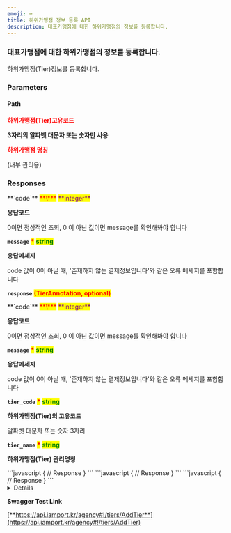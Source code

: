 ```yaml
---
emoji: ⌨
title: 하위가맹점 정보 등록 API
description: 대표가맹점에 대한 하위가맹점의 정보를 등록합니다.
---
```




### 대표가맹점에 대한 하위가맹점의 정보를 등록합니다.

<Swagger method="delete" path="/tiers/{tier_code}" baseUrl="https://api.iamport.kr" summary="하위가맹점 정보를 등록">
<SwaggerDescription>
하위가맹점(Tier)정보를 등록합니다.

</SwaggerDescription>

### Parameters

#### Path

<SwaggerParameter name="tier_code" type="String" required="true">
<mark style="color:red;">

**하위가맹점(Tier)고유코드**

</mark>

**3자리의 알파벳 대문자 또는 숫자만 사용**

</SwaggerParameter>

<SwaggerParameter name="tier_name" type="String" required="true">
<mark style="color:red;">

**하위가맹점 명칭**

</mark>

(내부 관리용)

</SwaggerParameter>

### Responses

<SwaggerResponse status="200: OK" description="성공">
<Tabs>
<Tab title="TierResponse">
**`code`** <mark style="color:red;">**\***</mark> <mark style="color:purple;">**integer**</mark>

**응답코드**

0이면 정상적인 조회, 0 이 아닌 값이면 message를 확인해봐야 합니다

**`message`** <mark style="color:red;">**\***</mark> <mark style="color:green;">**string**</mark>

**응답메세지**

code 값이 0이 아닐 때, '존재하지 않는 결제정보입니다'와 같은 오류 메세지를 포함합니다

**`response`** <mark style="color:red;">**(TierAnnotation, optional)**</mark>

</Tab>
</Tabs>

<Tabs>
<Tab title="TierAnnotation">
**`code`** <mark style="color:red;">**\***</mark> <mark style="color:purple;">**integer**</mark>

**응답코드**

0이면 정상적인 조회, 0 이 아닌 값이면 message를 확인해봐야 합니다

**`message`** <mark style="color:red;">**\***</mark> <mark style="color:green;">**string**</mark>

**응답메세지**

code 값이 0이 아닐 때, '존재하지 않는 결제정보입니다'와 같은 오류 메세지를 포함합니다

**`tier_code`** <mark style="color:red;">**\***</mark> <mark style="color:green;">**string**</mark>

**하위가맹점(Tier)의 고유코드**

알파벳 대문자 또는 숫자 3자리

**`tier_name`** <mark style="color:red;">**\***</mark> <mark style="color:green;">**string**</mark>

**하위가맹점(Tier) 관리명칭**

</Tab>
</Tabs>

</SwaggerResponse>

<SwaggerResponse status="400: Bad Request" description="imp_uid가 누락된 경우/ 가상계좌 결제 건이 아닌 경우 / 가상계좌가 입금대기 상태(ready)가 아닌 경우">
```javascript
{
    // Response
}
```

</SwaggerResponse>

<SwaggerResponse status="401: Unauthorized" description="인증 Token이 전달되지 않았거나 유효하지 않은 경우">
```javascript
{
    // Response
}
```

</SwaggerResponse>

<SwaggerResponse status="500: Internal Server Error" description="저장에 실패한 경우">
```javascript
{
    // Response
}
```

</SwaggerResponse>
</Swagger>

<Details>
<p slot="summary">Response Model Schema</p>

```json
{
  "code": 0,
  "message": "string",
  "response": {
    "tier_code": "string",
    "tier_name": "string"
  }
}
```

</Details>

<Hint style="success">

**Swagger Test Link**

[**https://api.iamport.kr/agency#!/tiers/AddTier**](https://api.iamport.kr/agency#!/tiers/AddTier)

</Hint>
